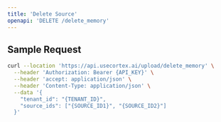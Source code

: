 ```yaml
---
title: 'Delete Source'
openapi: 'DELETE /delete_memory'
---
```



## Sample Request

```bash
curl --location 'https://api.usecortex.ai/upload/delete_memory' \
  --header 'Authorization: Bearer {API_KEY}' \
  --header 'accept: application/json' \
  --header 'Content-Type: application/json' \
  --data '{
    "tenant_id": "{TENANT_ID}",
    "source_ids": ["{SOURCE_ID1}", "{SOURCE_ID2}"]
  }'
```
